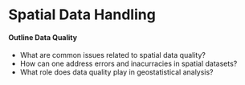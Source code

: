 # Spatial Data Handling

#### Outline Data Quality

* What are common issues related to spatial data quality?
* How can one address errors and inacurracies in spatial datasets?
* What role does data quality play in geostatistical analysis?